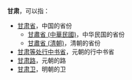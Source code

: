 '''甘肃'''，可以指：
*[[甘肃省|甘肃省]]，中国的省份
**[[甘肅省_(中華民國)|甘肅省 (中華民國)]]，中华民国的省份
**[[甘肅省_(清朝)|甘肅省 (清朝)]]，清朝的省份
*[[甘肃等处行中书省|甘肃等处行中书省]]，元朝的行中书省
*[[甘肃路|甘肃路]]，元朝的路
*[[甘肃卫|甘肃卫]]，明朝的卫
{{Disambiguation|G|Cat=二字中国地名消歧义}}